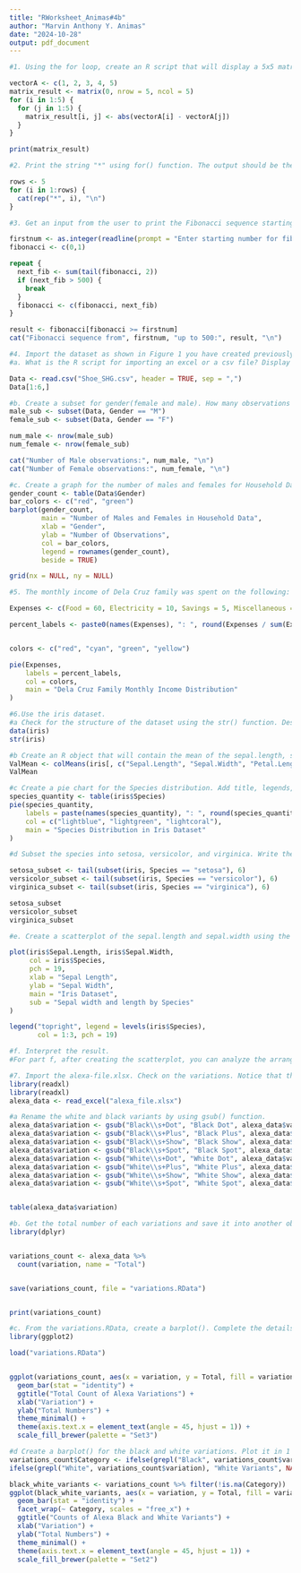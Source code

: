 ```yaml
---
title: "RWorksheet_Animas#4b"
author: "Marvin Anthony Y. Animas"
date: "2024-10-28"
output: pdf_document
---
```


```r
#1. Using the for loop, create an R script that will display a 5x5 matrix as shown in Figure 1. It must contain vectorA = [1,2,3,4,5] and a 5 x 5 zero matrix.

vectorA <- c(1, 2, 3, 4, 5)
matrix_result <- matrix(0, nrow = 5, ncol = 5)
for (i in 1:5) {
  for (j in 1:5) {
    matrix_result[i, j] <- abs(vectorA[i] - vectorA[j])
  }
}

print(matrix_result)

```
```r
#2. Print the string "*" using for() function. The output should be the same as shown in Figure

rows <- 5
for (i in 1:rows) {
  cat(rep("*", i), "\n")
}
```
```r
#3. Get an input from the user to print the Fibonacci sequence starting from the 1st input up to 500. Use repeat and break statements. Write the R Scripts and its output.

firstnum <- as.integer(readline(prompt = "Enter starting number for fibonacci sequence(up to 500): "))
fibonacci <- c(0,1)

repeat {
  next_fib <- sum(tail(fibonacci, 2))
  if (next_fib > 500) {
    break
  }
  fibonacci <- c(fibonacci, next_fib)
}

result <- fibonacci[fibonacci >= firstnum]
cat("Fibonacci sequence from", firstnum, "up to 500:", result, "\n")

```
```r
#4. Import the dataset as shown in Figure 1 you have created previously.
#a. What is the R script for importing an excel or a csv file? Display the first 6 rows of the dataset? Show your codes and its result

Data <- read.csv("Shoe_SHG.csv", header = TRUE, sep = ",")
Data[1:6,]

```
```r
#b. Create a subset for gender(female and male). How many observations are there in Male? How about in Female? Write the R scripts and its output.
male_sub <- subset(Data, Gender == "M")
female_sub <- subset(Data, Gender == "F")

num_male <- nrow(male_sub)
num_female <- nrow(female_sub)

cat("Number of Male observations:", num_male, "\n")
cat("Number of Female observations:", num_female, "\n")
```
```r
#c. Create a graph for the number of males and females for Household Data. Use plot(),chart type = barplot. Make sure to place title, legends, and colors. Write the R scripts and its result.
gender_count <- table(Data$Gender)
bar_colors <- c("red", "green")
barplot(gender_count,
        main = "Number of Males and Females in Household Data",
        xlab = "Gender",
        ylab = "Number of Observations",
        col = bar_colors,
        legend = rownames(gender_count),
        beside = TRUE)

grid(nx = NULL, ny = NULL)
```
```r
#5. The monthly income of Dela Cruz family was spent on the following:

Expenses <- c(Food = 60, Electricity = 10, Savings = 5, Miscellaneous = 25)

percent_labels <- paste0(names(Expenses), ": ", round(Expenses / sum(Expenses) * 100, 1), "%")


colors <- c("red", "cyan", "green", "yellow")

pie(Expenses,
    labels = percent_labels,
    col = colors,
    main = "Dela Cruz Family Monthly Income Distribution"
)
```
```r
#6.Use the iris dataset.
#a Check for the structure of the dataset using the str() function. Describe what you have seen in the output.
data(iris)
str(iris)
```

```r
#b Create an R object that will contain the mean of the sepal.length, sepal.width,petal.length,and petal.width. What is the R script and its result?
ValMean <- colMeans(iris[, c("Sepal.Length", "Sepal.Width", "Petal.Length", "Petal.Width")])
ValMean
```
```r
#c Create a pie chart for the Species distribution. Add title, legends, and colors. Write the R script and its result.
species_quantity <- table(iris$Species)
pie(species_quantity,
    labels = paste(names(species_quantity), ": ", round(species_quantity / sum(species_quantity) * 100, 1), "%", sep=""),
    col = c("lightblue", "lightgreen", "lightcoral"),
    main = "Species Distribution in Iris Dataset"
)
```
```r
#d Subset the species into setosa, versicolor, and virginica. Write the R scripts and show the last six (6) rows of each species.

setosa_subset <- tail(subset(iris, Species == "setosa"), 6)
versicolor_subset <- tail(subset(iris, Species == "versicolor"), 6)
virginica_subset <- tail(subset(iris, Species == "virginica"), 6)

setosa_subset
versicolor_subset
virginica_subset
```
```r
#e. Create a scatterplot of the sepal.length and sepal.width using the different species(setosa,versicolor,virginica). Add a title = “Iris Dataset”, subtitle = “Sepal width and length, labels for the x and y axis, the pch symbol and colors should be based on the species.

plot(iris$Sepal.Length, iris$Sepal.Width,
     col = iris$Species,
     pch = 19,
     xlab = "Sepal Length",
     ylab = "Sepal Width",
     main = "Iris Dataset",
     sub = "Sepal width and length by Species"
)

legend("topright", legend = levels(iris$Species),
       col = 1:3, pch = 19)
```
```r
#f. Interpret the result.
#For part f, after creating the scatterplot, you can analyze the arrangement of the points based on species. Pay attention to whether certain species have larger or smaller sepals, including both lengths and widths. Observe if the different types of flowers cluster together or are more dispersed, as this may indicate how sepal sizes differ among the species.
```
```r
#7. Import the alexa-file.xlsx. Check on the variations. Notice that there are extra whitespaces among black variants (Black Dot, Black Plus, Black Show, BlackSpot). Also on the white variants (White Dot, White Plus, White Show, White Spot).
library(readxl)  
library(readxl)  
alexa_data <- read_excel("alexa_file.xlsx")

#a Rename the white and black variants by using gsub() function.
alexa_data$variation <- gsub("Black\\s+Dot", "Black Dot", alexa_data$variation)
alexa_data$variation <- gsub("Black\\s+Plus", "Black Plus", alexa_data$variation)
alexa_data$variation <- gsub("Black\\s+Show", "Black Show", alexa_data$variation)
alexa_data$variation <- gsub("Black\\s+Spot", "Black Spot", alexa_data$variation)
alexa_data$variation <- gsub("White\\s+Dot", "White Dot", alexa_data$variation)
alexa_data$variation <- gsub("White\\s+Plus", "White Plus", alexa_data$variation)
alexa_data$variation <- gsub("White\\s+Show", "White Show", alexa_data$variation)
alexa_data$variation <- gsub("White\\s+Spot", "White Spot", alexa_data$variation)


table(alexa_data$variation)
```
```r
#b. Get the total number of each variations and save it into another object. Save the object as variations.RData. Write the R scripts. What is its result
library(dplyr)


variations_count <- alexa_data %>%
  count(variation, name = "Total")


save(variations_count, file = "variations.RData")


print(variations_count)
```
```r
#c. From the variations.RData, create a barplot(). Complete the details of the chart which include the title, color, labels of each bar.
library(ggplot2)

load("variations.RData")


ggplot(variations_count, aes(x = variation, y = Total, fill = variation)) +
  geom_bar(stat = "identity") +
  ggtitle("Total Count of Alexa Variations") +
  xlab("Variation") +
  ylab("Total Numbers") +
  theme_minimal() +
  theme(axis.text.x = element_text(angle = 45, hjust = 1)) +
  scale_fill_brewer(palette = "Set3")
```
```r
#d Create a barplot() for the black and white variations. Plot it in 1 frame, side byside. Complete the details of the chart.
variations_count$Category <- ifelse(grepl("Black", variations_count$variation), "Black Variants", 
ifelse(grepl("White", variations_count$variation), "White Variants", NA))

black_white_variants <- variations_count %>% filter(!is.na(Category))
ggplot(black_white_variants, aes(x = variation, y = Total, fill = variation)) +
  geom_bar(stat = "identity") +
  facet_wrap(~ Category, scales = "free_x") +  
  ggtitle("Counts of Alexa Black and White Variants") +
  xlab("Variation") +
  ylab("Total Numbers") +
  theme_minimal() +
  theme(axis.text.x = element_text(angle = 45, hjust = 1)) +
  scale_fill_brewer(palette = "Set2")  
```














